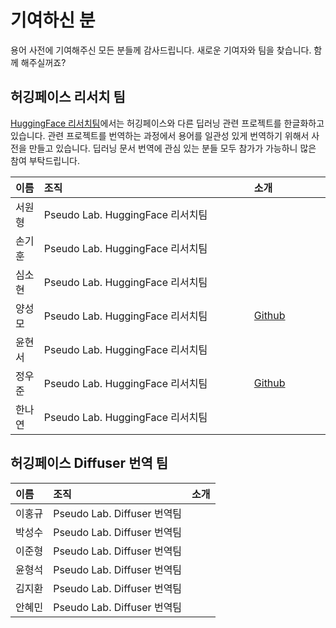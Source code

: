 # 기여하신 분 {.unnumbered}

용어 사전에 기여해주신 모든 분들께 감사드립니다. 새로운 기여자와 팀을 찾습니다. 함께 해주실꺼죠?

## 허깅페이스 리서치 팀

[HuggingFace 리서치팀](https://pseudo-lab.github.io/hf-research-team/)에서는 허깅페이스와 다른 딥러닝 관련 프로젝트를 한글화하고 있습니다. 관련 프로젝트를 번역하는 과정에서 용어를 일관성 있게 번역하기 위해서 사전을 만들고 있습니다. 딥러닝 문서 번역에 관심 있는 분들 모두 참가가 가능하니 많은 참여 부탁드립니다.

| 이름   |                                     조직 |           소개|
|:----- |:----------------------------------------|:--------------|
| 서원형 |  Pseudo Lab. HuggingFace 리서치팀         |               |
| 손기훈 |  Pseudo Lab. HuggingFace 리서치팀         |               |
| 심소현 |  Pseudo Lab. HuggingFace 리서치팀         |               |
| 양성모 |  Pseudo Lab. HuggingFace 리서치팀         | [Github](https://github.com/gabrielwithappy)         |
| 윤현서 |  Pseudo Lab. HuggingFace 리서치팀         |        |
| 정우준 | Pseudo Lab. HuggingFace 리서치팀         | [Github](https://github.com/jungnerd)       |
| 한나연 | Pseudo Lab. HuggingFace 리서치팀         |        |

## 허깅페이스 Diffuser 번역 팀

| 이름   |                                     조직 |           소개|
|:-----  |:----------------------------------------|:--------------|
| 이홍규 |  Pseudo Lab. Diffuser 번역팀            |               |
| 박성수 |  Pseudo Lab. Diffuser 번역팀            |               |
| 이준형 |  Pseudo Lab. Diffuser 번역팀            |               |
| 윤형석 |  Pseudo Lab. Diffuser 번역팀            |               |
| 김지환 |  Pseudo Lab. Diffuser 번역팀            |               |
| 안혜민 | Pseudo Lab. Diffuser 번역팀             |               |
